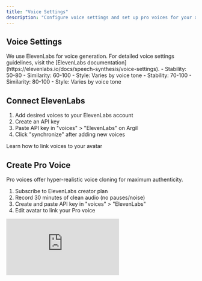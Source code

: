 ```yaml
---
title: "Voice Settings"
description: "Configure voice settings and set up pro voices for your avatars"
---
```


## Voice Settings

<Note>
We use ElevenLabs for voice generation. For detailed voice settings guidelines, visit the [ElevenLabs documentation](https://elevenlabs.io/docs/speech-synthesis/voice-settings).
</Note>

<CardGroup cols={2}>
  <Card title="Standard Voices" icon="microphone" color="purple">
    - Stability: 50-80
    - Similarity: 60-100
    - Style: Varies by voice tone
  </Card>
  <Card title="Pro Voices" icon="microphone-lines" color="purple">
    - Stability: 70-100
    - Similarity: 80-100
    - Style: Varies by voice tone
  </Card>
</CardGroup>

## Connect ElevenLabs

1. Add desired voices to your ElevenLabs account
2. Create an API key
3. Paste API key in "voices" > "ElevenLabs" on Argil
4. Click "synchronize" after adding new voices

<Card title="Link Your Voice" icon="link" color="purple" href="/resources/train-your-avatar/link-a-voice">
  Learn how to link voices to your avatar
</Card>

## Create Pro Voice

Pro voices offer hyper-realistic voice cloning for maximum authenticity.

1. Subscribe to ElevenLabs creator plan
2. Record 30 minutes of clean audio (no pauses/noise)
3. Create and paste API key in "voices" > "ElevenLabs"
4. Edit avatar to link your Pro voice

<Frame>
  <iframe
    src="https://www.loom.com/embed/f083b2f5b86f4971851d158009d60772?sid=bc9df527-2dba-45c1-bee7-dc81870770c7"
    frameBorder="0"
    webkitallowfullscreen="true"
    mozallowfullscreen="true"
    allowFullScreen
    style={{ width: '100%', height: '400px' }}
  />
</Frame>

<Card title="Voice Transformation" icon="wand-magic-sparkles" color="purple" href="/resources/features/audio-and-voicetovoice">
  Learn about voice transformation features
</Card>
